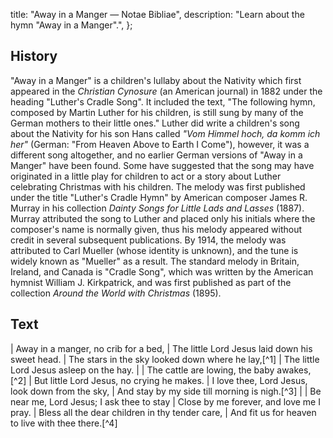   title: "Away in a Manger — Notae Bibliae",
  description: "Learn about the hymn \"Away in a Manger\".",
};

<Initial text="Away in a Manger" />

## History

"Away in a Manger" is a children's lullaby about the Nativity which first appeared in the *Christian Cynosure* (an American journal) in 1882 under the heading "Luther's Cradle Song". It included the text, "The following hymn, composed by Martin Luther for his children, is still sung by many of the German mothers to their little ones." Luther did write a children's song about the Nativity for his son Hans called *"Vom Himmel hoch, da komm ich her"* (German: "From Heaven Above to Earth I Come"), however, it was a different song altogether, and no earlier German versions of "Away in a Manger" have been found. Some have suggested that the song may have originated in a little play for children to act or a story about Luther celebrating Christmas with his children. The melody was first published under the title "Luther's Cradle Hymn" by American composer James R. Murray in his collection *Dainty Songs for Little Lads and Lasses* (1887). Murray attributed the song to Luther and placed only his initials where the composer's name is normally given, thus his melody appeared without credit in several subsequent publications. By 1914, the melody was attributed to Carl Mueller (whose identity is unknown), and the tune is widely known as "Mueller" as a result. The standard melody in Britain, Ireland, and Canada is "Cradle Song", which was written by the American hymnist William J. Kirkpatrick, and was first published as part of the collection *Around the World with Christmas* (1895).

## Text

<Poetry>
|  Away in a manger, no crib for a bed,
|  The little Lord Jesus laid down his sweet head.
|  The stars in the sky looked down where he lay,[^1]
|  The little Lord Jesus asleep on the hay.
|
|  The cattle are lowing, the baby awakes,[^2]
|  But little Lord Jesus, no crying he makes.
|  I love thee, Lord Jesus, look down from the sky,
|  And stay by my side till morning is nigh.[^3]
|
|  Be near me, Lord Jesus; I ask thee to stay
|  Close by me forever, and love me I pray.
|  Bless all the dear children in thy tender care,
|  And fit us for heaven to live with thee there.[^4]
</Poetry>

[^1]: Or "The stars in the bright sky"
[^2]: Or "The poor baby wakes"
[^3]: Or "And stay by my cradle till morning is nigh"
[^4]: Or "And take us to heaven to live with thee there."
